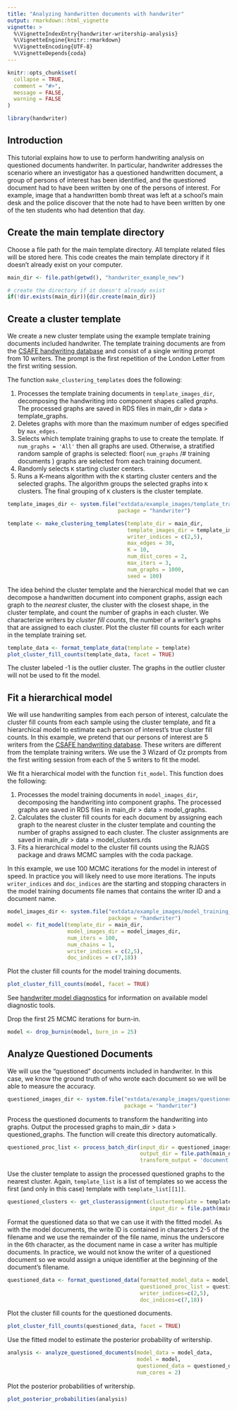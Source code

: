 ```yaml
---
title: "Analyzing handwritten documents with handwriter"
output: rmarkdown::html_vignette
vignette: >
  %\VignetteIndexEntry{handwriter-writership-analysis}
  %\VignetteEngine{knitr::rmarkdown}
  %\VignetteEncoding{UTF-8}
  %\VignetteDepends{coda}
---
```


```r
knitr::opts_chunk$set(
  collapse = TRUE,
  comment = "#>",
  message = FALSE,
  warning = FALSE
)
```

```r
library(handwriter)
```

## Introduction

This tutorial explains how to use to perform handwriting analysis on questioned documents handwriter. In particular, handwriter addresses the scenario where an investigator has a questioned handwritten document, a group of persons of interest has been identified, and the questioned document had to have been written by one of the persons of interest. For example, image that a handwritten bomb threat was left at a school's main desk and the police discover that the note had to have been written by one of the ten students who had detention that day.

## Create the main template directory

Choose a file path for the main template directory. All template related files will be stored here. This code creates the main template directory if it doesn't already exist on your computer.

```r
main_dir <- file.path(getwd(), "handwriter_example_new")

# create the directory if it doesn't already exist
if(!dir.exists(main_dir)){dir.create(main_dir)}
```

## Create a cluster template

We create a new cluster template using the example template training documents included handwriter. The template training documents are from the [CSAFE handwriting database](https://data.csafe.iastate.edu/HandwritingDatabase/) and consist of a single writing prompt from 10 writers. The prompt is the first repetition of the London Letter from the first writing session.

The function `make_clustering_templates` does the following:

1.  Processes the template training documents in `template_images_dir`, decomposing the handwriting into component shapes called *graphs*. The processed graphs are saved in RDS files in main_dir \> data \> template_graphs.
2.  Deletes graphs with more than the maximum number of edges specified by `max_edges.`
3.  Selects which template training graphs to use to create the template. If `num_graphs = 'All'` then all graphs are used. Otherwise, a stratified random sample of graphs is selected: floor( `num_graphs` /# training documents ) graphs are selected from each training document.
4.  Randomly selects `K` starting cluster centers.
5.  Runs a K-means algorithm with the `K` starting cluster centers and the selected graphs. The algorithm groups the selected graphs into `K` clusters. The final grouping of `K` clusters is the cluster template.

```r
template_images_dir <- system.file("extdata/example_images/template_training_images", 
                                   package = "handwriter")

template <- make_clustering_templates(template_dir = main_dir,
                                      template_images_dir = template_images_dir,
                                      writer_indices = c(2,5),
                                      max_edges = 30,
                                      K = 10,
                                      num_dist_cores = 2,
                                      max_iters = 3,
                                      num_graphs = 1000,
                                      seed = 100)
```

The idea behind the cluster template and the hierarchical model that we can decompose a handwritten document into component graphs, assign each graph to the *nearest* cluster, the cluster with the closest shape, in the cluster template, and count the number of graphs in each cluster. We characterize writers by *cluster fill counts*, the number of a writer's graphs that are assigned to each cluster. Plot the cluster fill counts for each writer in the template training set.

```r
template_data <- format_template_data(template = template)
plot_cluster_fill_counts(template_data, facet = TRUE)
```

The cluster labeled -1 is the outlier cluster. The graphs in the outlier cluster will not be used to fit the model.

## Fit a hierarchical model

We will use handwriting samples from each person of interest, calculate the cluster fill counts from each sample using the cluster template, and fit a hierarchical model to estimate each person of interest's true cluster fill counts. In this example, we pretend that our persons of interest are 5 writers from the [CSAFE handwriting database](https://data.csafe.iastate.edu/HandwritingDatabase/). These writers are different from the template training writers. We use the 3 Wizard of Oz prompts from the first writing session from each of the 5 writers to fit the model.

We fit a hierarchical model with the function `fit_model`. This function does the following:

1.  Processes the model training documents in `model_images_dir`, decomposing the handwriting into component graphs. The processed graphs are saved in RDS files in main_dir \> data \> model_graphs.
2.  Calculates the cluster fill counts for each document by assigning each graph to the nearest cluster in the cluster template and counting the number of graphs assigned to each cluster. The cluster assignments are saved in main_dir \> data \> model_clusters.rds
3.  Fits a hierarchical model to the cluster fill counts using the RJAGS package and draws MCMC samples with the coda package.

In this example, we use 100 MCMC iterations for the model in interest of speed. In practice you will likely need to use more iterations. The inputs `writer_indices` and `doc_indices` are the starting and stopping characters in the model training documents file names that contains the writer ID and a document name.

```r
model_images_dir <- system.file("extdata/example_images/model_training_images", 
                                package = "handwriter")
model <- fit_model(template_dir = main_dir, 
                   model_images_dir = model_images_dir,
                   num_iters = 100, 
                   num_chains = 1, 
                   writer_indices = c(2,5), 
                   doc_indices = c(7,18))
```

Plot the cluster fill counts for the model training documents.

```r
plot_cluster_fill_counts(model, facet = TRUE)
```

See [handwriter model diagnostics](model-diagnostics.html) for information on available model diagnostic tools.

Drop the first 25 MCMC iterations for burn-in.

```r
model <- drop_burnin(model, burn_in = 25)
```

## Analyze Questioned Documents

We will use the "questioned" documents included in handwriter. In this case, we know the ground truth of who wrote each document so we will be able to measure the accuracy.

```r
questioned_images_dir <- system.file("extdata/example_images/questioned_images", 
                                     package = "handwriter")
```

Process the questioned documents to transform the handwriting into graphs. Output the processed graphs to main_dir \> data \> questioned_graphs. The function will create this directory automatically.

```r
questioned_proc_list <- process_batch_dir(input_dir = questioned_images_dir,
                                          output_dir = file.path(main_dir, "data", "questioned_graphs"),
                                          transform_output = 'document')
```

Use the cluster template to assign the processed questioned graphs to the nearest cluster. Again, `template_list` is a list of templates so we access the first (and only in this case) template with `template_list[[1]]`.

```r
questioned_clusters <- get_clusterassignment(clustertemplate = template_list[[1]], 
                                             input_dir = file.path(main_dir, "data", "questioned_graphs"))
```

Format the questioned data so that we can use it with the fitted model. As with the model documents, the write ID is contained in characters 2-5 of the filename and we use the remainder of the file name, minus the underscore in the 6th character, as the document name in case a writer has multiple documents. In practice, we would not know the writer of a questioned document so we would assign a unique identifier at the beginning of the document's filename.

```r
questioned_data <- format_questioned_data(formatted_model_data = model_data,
                                          questioned_proc_list = questioned_clusters,
                                          writer_indices=c(2,5), 
                                          doc_indices=c(7,18))
```

Plot the cluster fill counts for the questioned documents.

```r
plot_cluster_fill_counts(questioned_data, facet = TRUE)
```

Use the fitted model to estimate the posterior probability of writership.

```r
analysis <- analyze_questioned_documents(model_data = model_data, 
                                         model = model, 
                                         questioned_data = questioned_data, 
                                         num_cores = 2)
```

Plot the posterior probabilities of writership.

```r
plot_posterior_probabilities(analysis)
```
